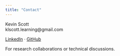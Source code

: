 ```yaml
---
title: "Contact"
---
```


Kevin Scott  
klscott.learning@gmail.com

[LinkedIn](https://linkedin.com/in/kevin-scott-9361315/) · [GitHub](https://github.com/kevin-lyle-scott)

For research collaborations or technical discussions.
